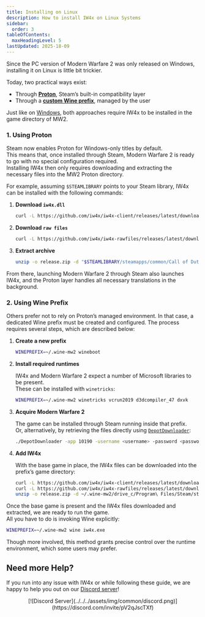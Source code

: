 ```yaml
---
title: Installing on Linux
description: How to install IW4x on Linux Systems
sidebar:
  order: 3
tableOfContents:
  maxHeadingLevel: 5
lastUpdated: 2025-18-09
---
```



Since the PC version of Modern Warfare 2 was only released on Windows, installing it on Linux is little bit trickier.  

Today, two practical ways exist:

- Through **[Proton](https://github.com/ValveSoftware/Proton)**, Steam’s built-in compatibility layer
- Through a **[custom Wine prefix](https://www.winehq.org/)**, managed by the user

Just like on [Windows](/install/installing-on-windows/), both approaches require IW4x to be installed in the game directory of MW2.

### 1. Using Proton

Steam now enables Proton for Windows-only titles by default.  
This means that, once installed through Steam, Modern Warfare 2 is ready to go with no special configuration required.  
Installing IW4x then only requires downloading and extracting the necessary files into the MW2 Proton directory.

For example, assuming `$STEAMLIBRARY` points to your Steam library, IW4x can be installed with the following commands:

<Steps>

1. **Download `iw4x.dll`**

   ```bash
   curl -L https://github.com/iw4x/iw4x-client/releases/latest/download/iw4x.dll -o iw4x.dll
   ```

2. **Download `raw files`**

   ```bash
   curl -L https://github.com/iw4x/iw4x-rawfiles/releases/latest/download/release.zip -o release.zip
   ```

3. **Extract archive**

    ```bash
    unzip -o release.zip -d "$STEAMLIBRARY/steamapps/common/Call of Duty Modern Warfare 2"
    ```

</Steps>

From there, launching Modern Warfare 2 through Steam also launches IW4x, and the Proton layer handles all necessary translations in the background.

### 2. Using Wine Prefix

Others prefer not to rely on Proton’s managed environment. In that case, a dedicated Wine prefix must be created and configured. The process requires several steps, which are described below:

<Steps>

1. **Create a new prefix**

   ```bash
   WINEPREFIX=~/.wine-mw2 wineboot
   ```

2. **Install required runtimes**

   IW4x and Modern Warfare 2 expect a number of Microsoft libraries to be present.  
   These can be installed with `winetricks`:

   ```bash
   WINEPREFIX=~/.wine-mw2 winetricks vcrun2019 d3dcompiler_47 dxvk
   ```

3. **Acquire Modern Warfare 2**

   The game can be installed through Steam running inside that prefix.  
   Or, alternatively, by retrieving the files directly using [`DepotDownloader`](https://github.com/SteamRE/DepotDownloader):

   ```bash
   ./DepotDownloader -app 10190 -username <username> -password <password>
   ```

4. **Add IW4x**

   With the base game in place, the IW4x files can be downloaded into the prefix’s game directory:

    ```bash
    curl -L https://github.com/iw4x/iw4x-client/releases/latest/download/iw4x.dll -o iw4x.dll
    curl -L https://github.com/iw4x/iw4x-rawfiles/releases/latest/download/release.zip -o release.zip
    unzip -o release.zip -d ~/.wine-mw2/drive_c/Program\ Files/Steam/steamapps/common/Call\ of\ Duty\ Modern\ Warfare\ 2
    ```

</Steps>

Once the base game is present and the IW4x files downloaded and extracted, we are ready to run the game.  
All you have to do is invoking Wine explicitly:

```bash title="bash"
WINEPREFIX=~/.wine-mw2 wine iw4x.exe
```

Though more involved, this method grants precise control over the runtime environment, which some users may prefer.

## Need more Help?

If you run into any issue with IW4x or while following these guide, we are happy to help you out on our [Discord server](https://discord.com/invite/pV2qJscTXf)!

<center>
[![Discord Server](../../../assets/img/common/discord.png)](https://discord.com/invite/pV2qJscTXf)
</center>
